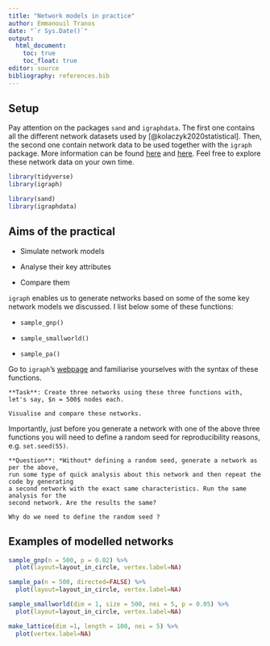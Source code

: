 ```yaml
---
title: "Network models in practice"
author: Emmanouil Tranos
date: "`r Sys.Date()`"
output:
  html_document:
    toc: true
    toc_float: true
editor: source
bibliography: references.bib
---
```


## Setup

Pay attention on the packages `sand` and `igraphdata`. The first one contains all the different network datasets used by [@kolaczyk2020statistical]. Then, the second one contain network data to be used together with the `igraph` package. More information can be found [here](https://cran.r-project.org/web/packages/sand/sand.pdf){target="_blank"} and [here](https://cran.r-project.org/web/packages/igraphdata/igraphdata.pdf){target="_blank"}. Feel free to explore these network data on your own time.

```r
library(tidyverse)
library(igraph)

library(sand)       
library(igraphdata)
```

## Aims of the practical

-   Simulate network models

-   Analyse their key attributes

-   Compare them

`igraph` enables us to generate networks based on some of the some key network models we discussed. I list below some of these functions:

-   `sample_gnp()`

-   `sample_smallworld()`

-   `sample_pa()`

Go to `igraph`'s [webpage](https://igraph.org/r/html/latest/){target="_blank"} and familiarise yourselves with the syntax of these functions.

```block

**Task**: Create three networks using these three functions with, let's say, $n = 500$ nodes each.

Visualise and compare these networks.
```

Importantly, just before you generate a network with one of the above three functions you will need to define a random seed for reproducibility reasons, e.g. `set.seed(55)`.

```block

**Question**: *Without* defining a random seed, generate a network as per the above, 
run some type of quick analysis about this network and then repeat the code by generating 
a second network with the exact same characteristics. Run the same analysis for the
second network. Are the results the same?

Why do we need to define the random seed ?
```

## Examples of modelled networks

```r

sample_gnp(n = 500, p = 0.02) %>% 
  plot(layout=layout_in_circle, vertex.label=NA)

sample_pa(n = 500, directed=FALSE) %>% 
  plot(layout=layout_in_circle, vertex.label=NA)

sample_smallworld(dim = 1, size = 500, nei = 5, p = 0.05) %>% 
  plot(layout=layout_in_circle, vertex.label=NA)

make_lattice(dim =1, length = 100, nei = 5) %>% 
  plot(vertex.label=NA)

```
